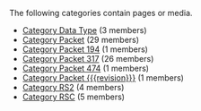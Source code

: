 <!-- DO NOT EDIT THIS FILE, CODE AUTOMATICALLY GENERATED BY category.sh -->
The following categories contain pages or media.
* [[Category Data Type]] (3 members)
* [[Category Packet]] (29 members)
* [[Category Packet 194]] (1 members)
* [[Category Packet 317]] (26 members)
* [[Category Packet 474]] (1 members)
* [[Category Packet {{{revision}}}]] (1 members)
* [[Category RS2]] (4 members)
* [[Category RSC]] (5 members)

